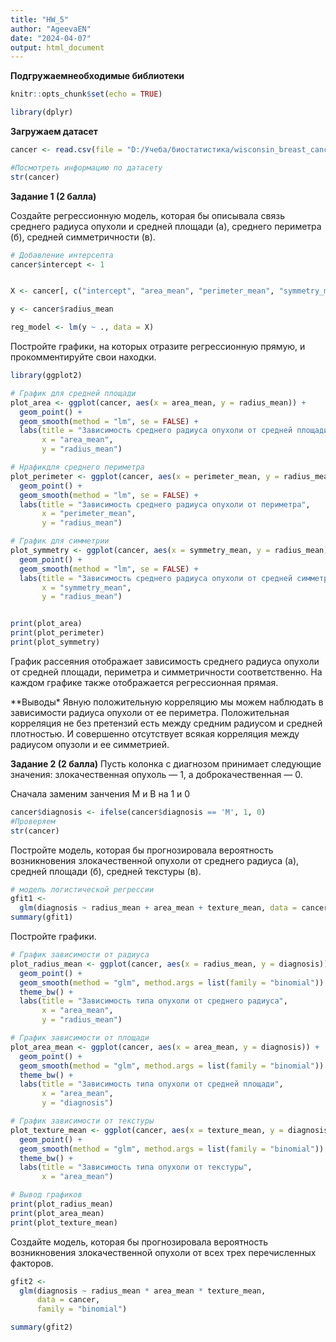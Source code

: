 ---
title: "HW_5"
author: "AgeevaEN"
date: "2024-04-07"
output: html_document
---
**Подгружаемнеобходимые библиотеки**
```{r setup, include=FALSE}
knitr::opts_chunk$set(echo = TRUE)

library(dplyr)
```
**Загружаем датасет**
```{r}
cancer <- read.csv(file = "D:/Учеба/биостатистика/wisconsin_breast_cancer.csv")

#Посмотреть информацию по датасету 
str(cancer)

```
**Задание 1 (2 балла)**

Создайте регрессионную модель, которая бы описывала связь среднего радиуса опухоли и средней площади (а), среднего периметра (б), средней симметричности (в).
```{r}
# Добавление интерсепта
cancer$intercept <- 1


X <- cancer[, c("intercept", "area_mean", "perimeter_mean", "symmetry_mean")]

y <- cancer$radius_mean

reg_model <- lm(y ~ ., data = X)

```

Постройте графики, на которых отразите регрессионную прямую, и прокомментируйте свои находки.
```{r}
library(ggplot2)

# График для средней площади
plot_area <- ggplot(cancer, aes(x = area_mean, y = radius_mean)) +
  geom_point() +
  geom_smooth(method = "lm", se = FALSE) +
  labs(title = "Зависимость среднего радиуса опухоли от средней площади",
       x = "area_mean",
       y = "radius_mean")

# Нрафикдля среднего периметра
plot_perimeter <- ggplot(cancer, aes(x = perimeter_mean, y = radius_mean)) +
  geom_point() +
  geom_smooth(method = "lm", se = FALSE) +
  labs(title = "Зависимость среднего радиуса опухоли от периметра",
       x = "perimeter_mean",
       y = "radius_mean")

# График для симметрии
plot_symmetry <- ggplot(cancer, aes(x = symmetry_mean, y = radius_mean)) +
  geom_point() +
  geom_smooth(method = "lm", se = FALSE) +
  labs(title = "Зависимость среднего радиуса опухоли от средней симметричности",
       x = "symmetry_mean",
       y = "radius_mean")


print(plot_area)
print(plot_perimeter)
print(plot_symmetry)
```
График рассеяния отображает зависимость среднего радиуса опухоли от средней площади, периметра и симметричности соответственно. На каждом графике также отображается регрессионная прямая.

**Выводы*
Явную положительную корреляцию мы можем наблюдать в зависимости радиуса опухоли от ее периметра.
Положительная корреляция не без претензий есть между средним радиусом и средней плотностью.
И совершенно отсутствует всякая корреляция между радиусом опузоли и ее симметрией.

**Задание 2 (2 балла)**
Пусть колонка с диагнозом принимает следующие значения: злокачественная опухоль — 1, а доброкачественная — 0.

Сначала заменим занчения М и В на 1 и 0
```{r}
cancer$diagnosis <- ifelse(cancer$diagnosis == 'M', 1, 0)
#Проверяем
str(cancer)
```
Постройте модель, которая бы прогнозировала вероятность возникновения злокачественной опухоли от среднего радиуса (а), средней площади (б), средней текстуры (в).
```{r}
# модель логистической регрессии
gfit1 <-
  glm(diagnosis ~ radius_mean + area_mean + texture_mean, data = cancer, family = "binomial")
summary(gfit1)
```

Постройте графики. 
```{r}
# График зависимости от радиуса
plot_radius_mean <- ggplot(cancer, aes(x = radius_mean, y = diagnosis)) +
  geom_point() +
  geom_smooth(method = "glm", method.args = list(family = "binomial")) +
  theme_bw() +
  labs(title = "Зависимость типа опухоли от среднего радиуса",
       x = "area_mean",
       y = "radius_mean")

# График зависимости от площади
plot_area_mean <- ggplot(cancer, aes(x = area_mean, y = diagnosis)) +
  geom_point() +
  geom_smooth(method = "glm", method.args = list(family = "binomial")) +
  theme_bw() +
  labs(title = "Зависимость типа опухоли от средней площади",
       x = "area_mean",
       y = "diagnosis")

# График зависимости от текстуры
plot_texture_mean <- ggplot(cancer, aes(x = texture_mean, y = diagnosis)) +
  geom_point() +
  geom_smooth(method = "glm", method.args = list(family = "binomial")) +
  theme_bw() +
  labs(title = "Зависимость типа опухоли от текстуры",
       x = "area_mean")

# Вывод графиков
print(plot_radius_mean)
print(plot_area_mean)
print(plot_texture_mean)
```

Создайте модель, которая бы прогнозировала вероятность возникновения злокачественной опухоли от всех трех перечисленных факторов.
```{r}
gfit2 <-
  glm(diagnosis ~ radius_mean * area_mean * texture_mean,
      data = cancer,
      family = "binomial")

summary(gfit2)
```

